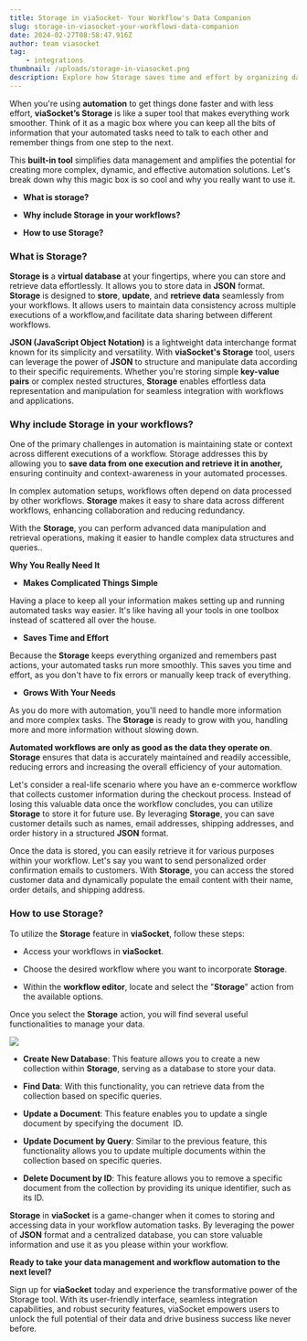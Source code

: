 ```yaml
---
title: Storage in viaSocket- Your Workflow's Data Companion
slug: storage-in-viasocket-your-workflows-data-companion
date: 2024-02-27T08:58:47.916Z
author: team viasocket
tag:
    - integrations
thumbnail: /uploads/storage-in-viasocket.png
description: Explore how Storage saves time and effort by organizing data and ensuring smooth execution of automated tasks. With viaSocket's intuitive interface and robust functionality, leveraging JSON format and centralized data storage has never been easier.
---
```


When you're using **automation** to get things done faster and with less effort, **viaSocket’s Storage** is like a super tool that makes everything work smoother. Think of it as a magic box where you can keep all the bits of information that your automated tasks need to talk to each other and remember things from one step to the next.

This **built-in tool** simplifies data management and amplifies the potential for creating more complex, dynamic, and effective automation solutions. Let's break down why this magic box is so cool and why you really want to use it.

-   **What is storage?**

-   **Why include Storage in your workflows?**

-   **How to use Storage?**

### What is Storage?<a id="what-is-storage"></a>

**Storage is** a **virtual database** at your fingertips, where you can store and retrieve data effortlessly. It allows you to store data in **JSON** format. **Storage** is designed to **store**, **update**, and **retrieve data** seamlessly from your workflows. It allows users to maintain data consistency across multiple executions of a workflow,and facilitate data sharing between different workflows.

**JSON (JavaScript Object Notation)** is a lightweight data interchange format known for its simplicity and versatility. With **viaSocket's Storage** tool, users can leverage the power of **JSON** to structure and manipulate data according to their specific requirements. Whether you're storing simple **key-value pairs** or complex nested structures, **Storage** enables effortless data representation and manipulation for seamless integration with workflows and applications.

### Why include Storage in your workflows?<a id="why-include-storage-in-your-workflows"></a>

One of the primary challenges in automation is maintaining state or context across different executions of a workflow. Storage addresses this by allowing you to **save data from one execution and retrieve it in another,** ensuring continuity and context-awareness in your automated processes.

In complex automation setups, workflows often depend on data processed by other workflows. **Storage** makes it easy to share data across different workflows, enhancing collaboration and reducing redundancy.

With the **Storage**, you can perform advanced data manipulation and retrieval operations, making it easier to handle complex data structures and queries..

**Why You Really Need It**

-   **Makes Complicated Things Simple**

Having a place to keep all your information makes setting up and running automated tasks way easier. It's like having all your tools in one toolbox instead of scattered all over the house.

-   **Saves Time and Effort**

Because the **Storage** keeps everything organized and remembers past actions, your automated tasks run more smoothly. This saves you time and effort, as you don't have to fix errors or manually keep track of everything.

-   **Grows With Your Needs**

As you do more with automation, you'll need to handle more information and more complex tasks. The **Storage** is ready to grow with you, handling more and more information without slowing down.

**Automated workflows are only as good as the data they operate on**. **Storage** ensures that data is accurately maintained and readily accessible, reducing errors and increasing the overall efficiency of your automation.

Let's consider a real-life scenario where you have an e-commerce workflow that collects customer information during the checkout process. Instead of losing this valuable data once the workflow concludes, you can utilize **Storage** to store it for future use. By leveraging **Storage**, you can save customer details such as names, email addresses, shipping addresses, and order history in a structured **JSON** format.

Once the data is stored, you can easily retrieve it for various purposes within your workflow. Let's say you want to send personalized order confirmation emails to customers. With **Storage**, you can access the stored customer data and dynamically populate the email content with their name, order details, and shipping address.

### How to use Storage?<a id="how-to-use-storage"></a>

To utilize the **Storage** feature in **viaSocket**, follow these steps:

-   Access your workflows in **viaSocket**.

-   Choose the desired workflow where you want to incorporate **Storage**.

-   Within the **workflow editor**, locate and select the "**Storage**" action from the available options.

Once you select the **Storage** action, you will find several useful functionalities to manage your data.

![](https://lh7-us.googleusercontent.com/hs2PBkSPntPY4S1mEY_rS6UTOK5-XpNB2iYsZzUcJvCraSi8tsd4guc44rQdpMofzuqrK4sRQQ-2B7axoZFl8Ltr-4xs5ZjXHMYtSUpsJSnQRrtS_JwidBWl1Wg1GeWgn-xF41XGmCKyn_q3MX4oRB4)

-   **Create New Database**: This feature allows you to create a new collection within **Storage**, serving as a database to store your data.

-   **Find Data**: With this functionality, you can retrieve data from the collection based on specific queries.

-   **Update a Document**: This feature enables you to update a single document by specifying the document  ID.

-   **Update Document by Query**: Similar to the previous feature, this functionality allows you to update multiple documents within the collection based on specific queries.

-   **Delete Document by ID**: This feature allows you to remove a specific document from the collection by providing its unique identifier, such as its ID.

**Storage** in **viaSocket** is a game-changer when it comes to storing and accessing data in your workflow automation tasks. By leveraging the power of **JSON** format and a centralized database, you can store valuable information and use it as you please within your workflow.

**Ready to take your data management and workflow automation to the next level?**

Sign up for **viaSocket** today and experience the transformative power of the Storage tool. With its user-friendly interface, seamless integration capabilities, and robust security features, viaSocket empowers users to unlock the full potential of their data and drive business success like never before.
